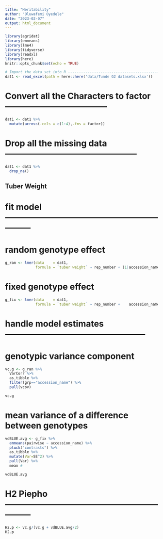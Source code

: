 ```yaml
---
title: "Heritability"
author: "Oluwafemi Oyedele"
date: "2023-02-07"
output: html_document
---
```


```r
library(agridat)
library(emmeans)
library(lme4)
library(tidyverse)
library(readxl)
library(here)
knitr::opts_chunk$set(echo = TRUE)
```


```r
# Import the data set into R -----------------------------------------------
dat1 <- read_excel(path = here::here('data/Tunde G2 datasets.xlsx'))
```


# Convert all the Characters to factor ------------------------------------
```r
dat1 <- dat1 %>%
  mutate(across(.cols = c(1:4),.fns = factor))
```
# Drop all the missing data -----------------------------------------------
```r
dat1 <- dat1 %>%
  drop_na()
```

## Tuber Weight

# fit model ---------------------------------------------------------------
# random genotype effect

```r
g_ran <- lmer(data    = dat1,
              formula = `tuber weight` ~ rep_number + (1|accession_name) + (1|rep_number:block_number))

```

# fixed genotype effect

```r
g_fix <- lmer(data    = dat1,
              formula = `tuber weight` ~ rep_number +    accession_name  + (1|rep_number:block_number))
```

# handle model estimates --------------------------------------------------
# genotypic variance component

```r
vc.g <- g_ran %>%
  VarCorr %>%
  as_tibble %>%
  filter(grp=="accession_name") %>%
  pull(vcov) 

vc.g
```
# mean variance of a difference between genotypes

```r
vdBLUE.avg <- g_fix %>%
  emmeans(pairwise ~ accession_name) %>%
  pluck("contrasts") %>%
  as_tibble %>%
  mutate(Var=SE^2) %>%
  pull(Var) %>%
  mean #

vdBLUE.avg
```

# H2 Piepho ---------------------------------------------------------------
```r
H2.p <- vc.g/(vc.g + vdBLUE.avg/2)
H2.p
```

